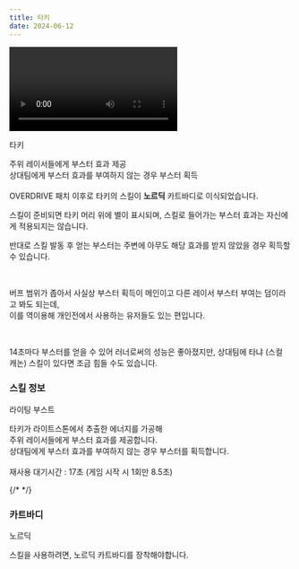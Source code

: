 ```yaml
---
title: 타키
date: 2024-06-12
---
```


<Division className="mdRatio">
	<Video fileName="skill/skill_taki.mp4" />
</Division>

<Sprite className="character" backgroundPosition="-1663px -1034px">타키</Sprite>

<Bq>주위 레이서들에게 부스터 효과 제공<br/>
상대팀에게 부스터 효과를 부여하지 않는 경우 부스터 획득<br/><br/>
OVERDRIVE 패치 이후로 타키의 스킬이 **노르딕** 카트바디로 이식되었습니다.</Bq>

스킬이 준비되면 타키 머리 위에 별이 표시되며, 스킬로 들어가는 부스터 효과는 자신에게 적용되지는 않습니다.

반대로 스킬 발동 후 얻는 부스터는 주변에 아무도 해당 효과를 받지 않았을 경우 획득할 수 있습니다.

<br/>

버프 범위가 좁아서 사실상 부스터 획득이 메인이고 다른 레이서 부스터 부여는 덤이라고 봐도 되는데, <br/>
이를 역이용해 개인전에서 사용하는 유저들도 있는 편입니다.

<br/>

14초마다 부스터를 얻을 수 있어 러너로써의 성능은 좋아졌지만, 상대팀에 타냐 (스컬 캐논) 스킬이 있다면 조금 힘들 수도 있습니다.

### 스킬 정보

<Sprite className="skill" backgroundPosition="-550px -460px">라이팅 부스트</Sprite>

<Info diffText="중급자 추천" titleText="라이팅 부스트" tagText="액티브"/>

<Bq>타키가 라이트스톤에서 추출한 에너지를 가공해<br/>
주위 레이서들에게 부스터 효과를 제공합니다.<br/>
상대팀에게 부스터 효과를 부여하지 않는 경우 부스터를 획득합니다.<br/><br/>
재사용 대기시간 : 17초 (게임 시작 시 1회만 8.5초)</Bq>

{/* <TagList title="재사용 대기시간">
    <Tag name="일반" text1="17초" text2="8.5초"/>
    <Tag name="고급" text1="16.1초" text2="8초"/>
    <Tag name="희귀" text1="15.2초" text2="7.6초"/>
    <Tag name="영웅" text1="14.3초" text2="7.1초"/>
    <Tag name="전설" text1="13.4초" text2="6.7초"/>
</TagList> */}

### 카트바디

<Sprite className="kart" backgroundPosition="-1024px 61px">
	노르딕
</Sprite>

스킬을 사용하려면, 노르딕 카트바디를 장착해야합니다.